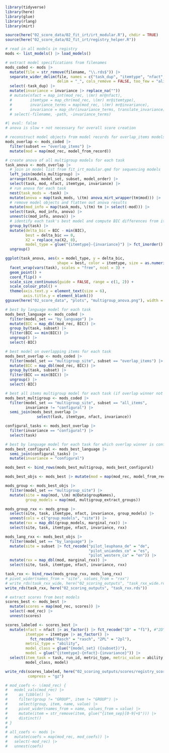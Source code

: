 ```r
library(tidyverse)
library(here)
library(glue)
library(rlang)
library(mirt)

source(here("02_score_data/02_fit_irt/irt_modular.R"), chdir = TRUE)
source(here("02_score_data/02_fit_irt/registry_helper.R"))
```

```r
# read in all models in registry
mods <- list_models() |> load_models()

# extract model specifications from filenames
mods_coded <- mods |>
  mutate(file = str_remove(filename, "\\.rds$")) |>
  separate_wider_delim(file, names = c("task_dup", "itemtype", "nfact", "invariance"),
                       delim = "_", cols_remove = FALSE, too_few = "align_start") |>
  select(-task_dup) |>
  mutate(invariance = invariance |> replace_na(""))
  # mutate(nfact = map_int(mod_rec, \(mr) mr@nfact),
  #        itemtype = map_chr(mod_rec, \(mr) mr@itemtype),
  #        invariance_terms = map(mod_rec, \(mr) mr@invariance),
  #        invariance = map_chr(invariance_terms, translate_invariance)) |>
  # select(-filename, -path, -invariance_terms)
```

```r
#| eval: false
# anova is slow + not necessary for overall score creation

# reconstruct model objects from model records for overlap_items models
mods_overlap <- mods_coded |>
  filter(subset == "overlap_items") |>
  mutate(mod = map(mod_rec, model_from_record))

# create anova of all multigroup models for each task
task_anova <- mods_overlap |>
  # join in model list from fit_irt_modular.qmd for sequencing models
  left_join(models_multigroup) |>
  arrange(task, model_set, subset, model_order) |>
  select(task, mod, nfact, itemtype, invariance) |>
  # run anova for each task
  nest(task_mods = -task) |>
  mutate(anova = map(task_mods, \(tm) anova_mirt_wrapper(tm$mod))) |>
  # remove model objects and flatten out anova results
  mutate(mod_info = map(task_mods, \(tm) tm |> select(-mod))) |>
  select(task, mod_info, anova) |>
  unnest(c(mod_info, anova)) |>
  # identify each task's best model and compute BIC differences from it
  group_by(task) |>
  mutate(delta_bic = BIC - min(BIC),
         best = delta_bic == 0,
         X2 = replace_na(X2, 0),
         model_type = glue("{itemtype}-{invariance}") |> fct_inorder() |> fct_rev()) |>
  ungroup()

ggplot(task_anova, aes(x = model_type, y = delta_bic,
                       shape = best, color = itemtype, size = as.numeric(best))) +
  facet_wrap(vars(task), scales = "free", ncol = 3) +
  geom_point() +
  coord_flip() +
  scale_size_continuous(guide = FALSE, range = c(1, 2)) +
  scale_colour_ptol() +
  theme(axis.text.y = element_text(size = 6),
        axis.title.y = element_blank())
ggsave(here("02_score_data", "plots", "multigroup_anova.png"), width = 9, height = 5)
```

```r
# best by language model for each task
mods_best_language <- mods_coded |>
  filter(model_set == "by_language") |>
  mutate(BIC = map_dbl(mod_rec, BIC)) |>
  group_by(task, subset) |>
  filter(BIC == min(BIC)) |>
  ungroup() |>
  select(-BIC)

# best model on overlapping items for each task
mods_best_overlap <- mods_coded |>
  filter(model_set == "multigroup_site", subset == "overlap_items") |>
  mutate(BIC = map_dbl(mod_rec, BIC)) |>
  group_by(task, subset) |>
  filter(BIC == min(BIC)) |>
  ungroup() |>
  select(-BIC)

# best all items multigroup model for each task (if overlap winner not configural)
mods_best_multigroup <- mods_coded |>
  filter(model_set == "multigroup_site", subset == "all_items",
         invariance != "configural") |>
  semi_join(mods_best_overlap |>
              select(task, itemtype, nfact, invariance))

configural_tasks <- mods_best_overlap |>
  filter(invariance == "configural") |>
  select(task)

# best by language model for each task for which overlap winner is configural
mods_best_configural <- mods_best_language |>
  semi_join(configural_tasks) |>
  mutate(invariance = "configural")

mods_best <- bind_rows(mods_best_multigroup, mods_best_configural)
```

```r
mods_best_objs <- mods_best |> mutate(mod = map(mod_rec, model_from_record))

mods_group <- mods_best_objs |>
  filter(model_set == "multigroup_site") |>
  mutate(site = map(mod, \(m) m@Data$groupNames),
         group_models = map(mod, multigroup_extract_groups))

mods_group_rxx <- mods_group |>
  select(site, task, itemtype, nfact, invariance, group_models) |>
  unnest(cols = c("group_models", "site")) |>
  mutate(rxx = map_dbl(group_models, marginal_rxx)) |>
  select(site, task, itemtype, nfact, invariance, rxx)

mods_lang_rxx <- mods_best_objs |>
  filter(model_set == "by_language") |>
  mutate(site = subset |> fct_recode("pilot_leuphana_de" = "de",
                                     "pilot_uniandes_co" = "es",
                                     "pilot_western_ca" = "en")) |>
  mutate(rxx = map_dbl(mod, marginal_rxx)) |>
  select(site, task, itemtype, nfact, invariance, rxx)

task_rxx <- bind_rows(mods_group_rxx, mods_lang_rxx)
# pivot_wider(names_from = "site", values_from = "rxx")
# write_rds(task_rxx_wide, here("02_scoring_outputs", "task_rxx_wide.rds"))
write_rds(task_rxx, here("02_scoring_outputs", "task_rxx.rds"))
```

```r
# extract scores from best models
scores_best <- mods_best |>
  mutate(scores = map(mod_rec, scores)) |>
  select(-mod_rec) |>
  unnest(scores)

scores_labeled <- scores_best |>
  mutate(nfact = nfact |> as_factor() |> fct_recode("1D" = "f1"), #"2D" = "2"),
         itemtype = itemtype |> as_factor() |>
           fct_recode("Rasch" = "rasch", "2PL" = "2pl"),
         metric_type = "ability",
         model_class = glue("{model_set} ({subset})"),
         model = glue("{itemtype}-{nfact}-{invariance}")) |>
  select(item_task = task, run_id, metric_type, metric_value = ability,
         model_class, model)

write_rds(scores_labeled, here("02_scoring_outputs/scores/registry_scores.rds"),
          compress = "gz")

# mod_coefs <- \(mod_rec) {
#   model_vals(mod_rec) |>
#     as_tibble() |>
#     filter(group != "GROUP", item != "GROUP") |>
#     select(group, item, name, value) |>
#     pivot_wider(names_from = name, values_from = value) |>
#     mutate(item = str_remove(item, glue("{item_sep}[0-9]+$"))) |>
#     distinct()
# }
# 
# all_coefs <- mods |>
#   mutate(coefs = map(mod_rec, mod_coefs)) |>
#   select(-mod_rec) |>
#   unnest(coefs)
```
